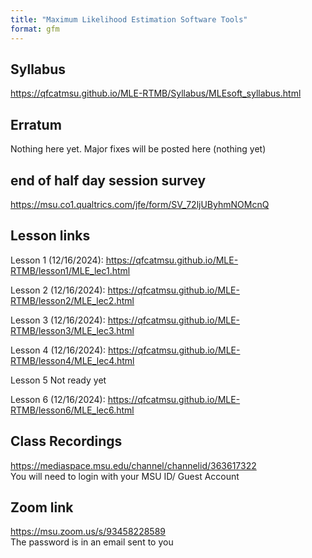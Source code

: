 ```yaml
---
title: "Maximum Likelihood Estimation Software Tools"
format: gfm
---
```


## Syllabus

<https://qfcatmsu.github.io/MLE-RTMB/Syllabus/MLEsoft_syllabus.html>

## Erratum

Nothing here yet. Major fixes will be posted here (nothing yet)

## end of half day session survey

<https://msu.co1.qualtrics.com/jfe/form/SV_72ljUByhmNOMcnQ>

## Lesson links

Lesson 1 (12/16/2024): <https://qfcatmsu.github.io/MLE-RTMB/lesson1/MLE_lec1.html>\

Lesson 2 (12/16/2024): <https://qfcatmsu.github.io/MLE-RTMB/lesson2/MLE_lec2.html>\

Lesson 3 (12/16/2024): <https://qfcatmsu.github.io/MLE-RTMB/lesson3/MLE_lec3.html>\

Lesson 4 (12/16/2024): <https://qfcatmsu.github.io/MLE-RTMB/lesson4/MLE_lec4.html>\

Lesson 5 Not ready yet

Lesson 6 (12/16/2024): <https://qfcatmsu.github.io/MLE-RTMB/lesson6/MLE_lec6.html>\

## Class Recordings

<https://mediaspace.msu.edu/channel/channelid/363617322>\
You will need to login with your MSU ID/ Guest Account

## Zoom link

<https://msu.zoom.us/s/93458228589>\
The password is in an email sent to you
